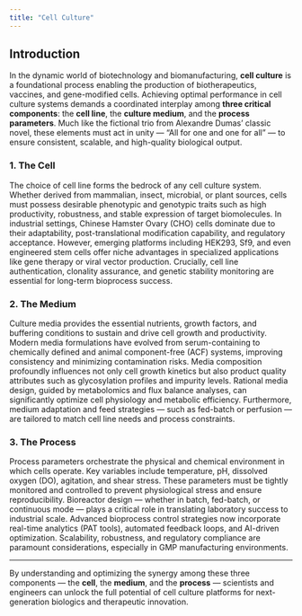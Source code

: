 ```yaml
---
title: "Cell Culture"
---
```


## Introduction

In the dynamic world of biotechnology and biomanufacturing, **cell culture** is a foundational process enabling the production of biotherapeutics, vaccines, and gene-modified cells. Achieving optimal performance in cell culture systems demands a coordinated interplay among **three critical components**: the **cell line**, the **culture medium**, and the **process parameters**. Much like the fictional trio from Alexandre Dumas’ classic novel, these elements must act in unity — “All for one and one for all” — to ensure consistent, scalable, and high-quality biological output.

### 1. **The Cell**

The choice of cell line forms the bedrock of any cell culture system. Whether derived from mammalian, insect, microbial, or plant sources, cells must possess desirable phenotypic and genotypic traits such as high productivity, robustness, and stable expression of target biomolecules. In industrial settings, Chinese Hamster Ovary (CHO) cells dominate due to their adaptability, post-translational modification capability, and regulatory acceptance. However, emerging platforms including HEK293, Sf9, and even engineered stem cells offer niche advantages in specialized applications like gene therapy or viral vector production. Crucially, cell line authentication, clonality assurance, and genetic stability monitoring are essential for long-term bioprocess success.

### 2. **The Medium**

Culture media provides the essential nutrients, growth factors, and buffering conditions to sustain and drive cell growth and productivity. Modern media formulations have evolved from serum-containing to chemically defined and animal component-free (ACF) systems, improving consistency and minimizing contamination risks. Media composition profoundly influences not only cell growth kinetics but also product quality attributes such as glycosylation profiles and impurity levels. Rational media design, guided by metabolomics and flux balance analyses, can significantly optimize cell physiology and metabolic efficiency. Furthermore, medium adaptation and feed strategies — such as fed-batch or perfusion — are tailored to match cell line needs and process constraints.

### 3. **The Process**

Process parameters orchestrate the physical and chemical environment in which cells operate. Key variables include temperature, pH, dissolved oxygen (DO), agitation, and shear stress. These parameters must be tightly monitored and controlled to prevent physiological stress and ensure reproducibility. Bioreactor design — whether in batch, fed-batch, or continuous mode — plays a critical role in translating laboratory success to industrial scale. Advanced bioprocess control strategies now incorporate real-time analytics (PAT tools), automated feedback loops, and AI-driven optimization. Scalability, robustness, and regulatory compliance are paramount considerations, especially in GMP manufacturing environments.

---

By understanding and optimizing the synergy among these three components — the **cell**, the **medium**, and the **process** — scientists and engineers can unlock the full potential of cell culture platforms for next-generation biologics and therapeutic innovation.
